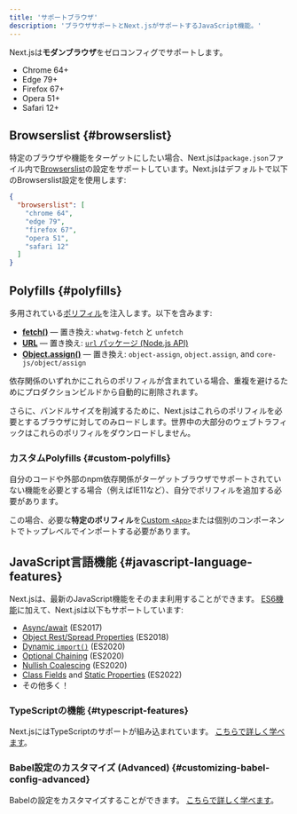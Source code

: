 ```yaml
---
title: 'サポートブラウザ'
description: 'ブラウザサポートとNext.jsがサポートするJavaScript機能。'
---
```


Next.jsは**モダンブラウザ**をゼロコンフィグでサポートします。

- Chrome 64+
- Edge 79+
- Firefox 67+
- Opera 51+
- Safari 12+

## Browserslist {#browserslist}

特定のブラウザや機能をターゲットにしたい場合、Next.jsは`package.json`ファイル内で[Browserslist](https://browsersl.ist)の設定をサポートしています。Next.jsはデフォルトで以下のBrowserslist設定を使用します:

```json title="package.json"
{
  "browserslist": [
    "chrome 64",
    "edge 79",
    "firefox 67",
    "opera 51",
    "safari 12"
  ]
}
```

## Polyfills {#polyfills}

多用されている[ポリフィル](https://github.com/vercel/next.js/blob/canary/packages/next-polyfill-nomodule/src/index.js)を注入します。以下を含みます:

- [**fetch()**](https://developer.mozilla.org/docs/Web/API/Fetch_API) — 置き換え: `whatwg-fetch` と `unfetch`
- [**URL**](https://developer.mozilla.org/docs/Web/API/URL) — 置き換え: [`url` パッケージ (Node.js API)](https://nodejs.org/api/url.html)
- [**Object.assign()**](https://developer.mozilla.org/docs/Web/JavaScript/Reference/Global_Objects/Object/assign) — 置き換え: `object-assign`, `object.assign`, and `core-js/object/assign`

依存関係のいずれかにこれらのポリフィルが含まれている場合、重複を避けるためにプロダクションビルドから自動的に削除されます。

さらに、バンドルサイズを削減するために、Next.jsはこれらのポリフィルを必要とするブラウザに対してのみロードします。世界中の大部分のウェブトラフィックはこれらのポリフィルをダウンロードしません。

### カスタムPolyfills {#custom-polyfills}

自分のコードや外部のnpm依存関係がターゲットブラウザでサポートされていない機能を必要とする場合（例えばIE11など）、自分でポリフィルを追加する必要があります。

この場合、必要な**特定のポリフィル**を[Custom `<App>`](https://nextjs.org/docs/canary/pages/building-your-application/routing/custom-app)または個別のコンポーネントでトップレベルでインポートする必要があります。

## JavaScript言語機能 {#javascript-language-features}

Next.jsは、最新のJavaScript機能をそのまま利用することができます。 [ES6機能](https://github.com/lukehoban/es6features)に加えて、Next.jsは以下もサポートしています:

- [Async/await](https://github.com/tc39/ecmascript-asyncawait) (ES2017)
- [Object Rest/Spread Properties](https://github.com/tc39/proposal-object-rest-spread) (ES2018)
- [Dynamic `import()`](https://github.com/tc39/proposal-dynamic-import) (ES2020)
- [Optional Chaining](https://github.com/tc39/proposal-optional-chaining) (ES2020)
- [Nullish Coalescing](https://github.com/tc39/proposal-nullish-coalescing) (ES2020)
- [Class Fields](https://github.com/tc39/proposal-class-fields) and [Static Properties](https://github.com/tc39/proposal-static-class-features) (ES2022)
- その他多く！

### TypeScriptの機能 {#typescript-features}

Next.jsにはTypeScriptのサポートが組み込まれています。 [こちらで詳しく学べます](https://nextjs.org/docs/canary/pages/api-reference/config/typescript)。

### Babel設定のカスタマイズ (Advanced) {#customizing-babel-config-advanced}

Babelの設定をカスタマイズすることができます。 [こちらで詳しく学べます](https://nextjs.org/docs/canary/pages/building-your-application/configuring/babel)。
